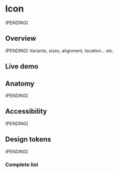 


<Meta title="Components/Icon" />

# Icon

(PENDING)

## Overview

(PENDING) Variants, sizes, alignment, location... etc.

## Live demo

<LiveDemo
  story={Stories.Example}
  urlHtml="https://devoinc.github.io/genesys-styles"
  urlReact="https://devoinc.github.io/genesys-ui/?path=/docs/components-feedback-icon--docs"
/>

## Anatomy

(PENDING)

## Accessibility

(PENDING)

## Design tokens

(PENDING)

### Complete list

<DesignTokensList componentName="icon" />
